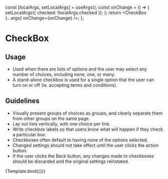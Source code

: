 
<Meta title="Elements/Checkbox" component={CheckBox} />

  const [localArgs, setLocalArgs] = useArgs();
  const onChange = () => {
    setLocalArgs({ checked: !localArgs.checked });
  };
  return <CheckBox {...args} onChange={onChange} />;
};

# CheckBox

## Usage

- Used when there are lists of options and the user may select any number of choices, including none, one, or many.
- A stand-alone checkbox is used for a single option that the user can turn on or off (ie. accepting terms and conditions).

## Guidelines

- Visually present groups of choices as groups, and clearly separate them from other groups on the same page.
- Lay out lists vertically, with one choice per line.
- Write checkbox labels so that users know what will happen if they check a particular box.
- Checkboxes often default to having none of the options selected.
- Changed settings should not take effect until the user clicks the action button.
- If the user clicks the Back button, any changes made to checkboxes should be discarded and the original settings reinstated.

<Canvas>
  <Story
    name="Checkbox"
    argTypes={{
      text: {
        description: 'Text to be shown as the label for the CheckBox.',
        type: {
          summary: 'string',
          name: 'string',
        },
      },
      toolTipText: {
        description:
          'If text is provided via this prop then a help icon will appear next to the CheckBox and the text provoided will be shown when the user hovers over the icon.',
        type: {
          summary: 'string',
          name: 'string',
        },
      },
      checked: {
        description:
          'Boolean that controls if the checkbox has the checked status',
        type: {
          summary: 'boolean',
          name: 'boolean',
        },
      },
      disabled: {
        description:
          'Boolean that controls if the checkbox is in the disabled state',
        type: {
          summary: 'boolean',
          name: 'boolean',
        },
      },
    }}
    args={{
      text: '',
      toolTipText: '',
      checked: false,
      disabled: false,
    }}
  >
    {Template.bind({})}
  </Story>
</Canvas>

<ArgsTable story="Checkbox" sort="requiredFirst"/>
